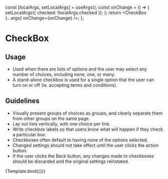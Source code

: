 
<Meta title="Elements/Checkbox" component={CheckBox} />

  const [localArgs, setLocalArgs] = useArgs();
  const onChange = () => {
    setLocalArgs({ checked: !localArgs.checked });
  };
  return <CheckBox {...args} onChange={onChange} />;
};

# CheckBox

## Usage

- Used when there are lists of options and the user may select any number of choices, including none, one, or many.
- A stand-alone checkbox is used for a single option that the user can turn on or off (ie. accepting terms and conditions).

## Guidelines

- Visually present groups of choices as groups, and clearly separate them from other groups on the same page.
- Lay out lists vertically, with one choice per line.
- Write checkbox labels so that users know what will happen if they check a particular box.
- Checkboxes often default to having none of the options selected.
- Changed settings should not take effect until the user clicks the action button.
- If the user clicks the Back button, any changes made to checkboxes should be discarded and the original settings reinstated.

<Canvas>
  <Story
    name="Checkbox"
    argTypes={{
      text: {
        description: 'Text to be shown as the label for the CheckBox.',
        type: {
          summary: 'string',
          name: 'string',
        },
      },
      toolTipText: {
        description:
          'If text is provided via this prop then a help icon will appear next to the CheckBox and the text provoided will be shown when the user hovers over the icon.',
        type: {
          summary: 'string',
          name: 'string',
        },
      },
      checked: {
        description:
          'Boolean that controls if the checkbox has the checked status',
        type: {
          summary: 'boolean',
          name: 'boolean',
        },
      },
      disabled: {
        description:
          'Boolean that controls if the checkbox is in the disabled state',
        type: {
          summary: 'boolean',
          name: 'boolean',
        },
      },
    }}
    args={{
      text: '',
      toolTipText: '',
      checked: false,
      disabled: false,
    }}
  >
    {Template.bind({})}
  </Story>
</Canvas>

<ArgsTable story="Checkbox" sort="requiredFirst"/>
